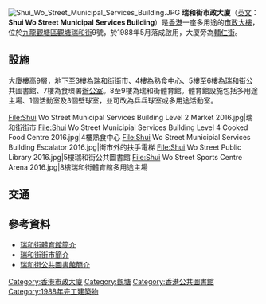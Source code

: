 [[File:Shui_Wo_Street_Municipal_Services_Building.JPG|thumb]]
'''瑞和街市政大廈'''（[[英文|英文]]：'''Shui Wo Street Municipal Services Building'''）是[[香港|香港]]一座多用途的[[市政大樓|市政大樓]]，位於[[九龍|九龍]][[觀塘區|觀塘區]][[觀塘|觀塘]][[瑞和街|瑞和街]]9號，於1988年5月落成啟用，大廈旁為[[輔仁街|輔仁街]]。

== 設施 ==
大廈樓高9層，地下至3樓為瑞和街街市、4樓為熟食中心、5樓至6樓為瑞和街公共圖書館、7樓為食環署[[辦公室|辦公室]]。8至9樓為瑞和街體育館。體育館設施包括多用途主場、1個活動室及3個壁球室，並可改為乒乓球室或多用途活動室。
<gallery>
File:Shui Wo Street Municipal Services Building Level 2 Market 2016.jpg|瑞和街街市
File:Shui Wo Street Municipial Services Building Level 4 Cooked Food Centre 2016.jpg|4樓熟食中心
File:Shui Wo Street Municipial Services Building Escalator 2016.jpg|街市外的扶手電梯
File:Shui Wo Street Public Library 2016.jpg|5樓瑞和街公共圖書館
File:Shui Wo Street Sports Centre Arena 2016.jpg|8樓瑞和街體育館多用途主場
</gallery>
==交通==
{{參見|瑞和街#交通}}

==參考資料==
*[http://www.lcsd.gov.hk/tc/facilities/facilitieslist/facilities.php?fid=1006 瑞和街體育館簡介] {{Wayback|url=http://www.lcsd.gov.hk/tc/facilities/facilitieslist/facilities.php?fid=1006 |date=20191202174631 }}
*[https://www.fehd.gov.hk/tc_chi/map/market/market_pt.html?mapID=666&type=market 瑞和街街市簡介] {{Wayback|url=https://www.fehd.gov.hk/tc_chi/map/market/market_pt.html?mapID=666&type=market |date=20180705204152 }}
*[https://www.hkpl.gov.hk/tc/locations/kwun-tong/library/shui-wo-street.html 瑞和街公共圖書館簡介] {{Wayback|url=https://www.hkpl.gov.hk/tc/locations/kwun-tong/library/shui-wo-street.html |date=20201203172219 }}

{{香港市政大廈}}
{{香港室內體育場館}}

[[Category:香港市政大廈|Category:香港市政大廈]]
[[Category:觀塘|Category:觀塘]]
[[Category:香港公共圖書館|Category:香港公共圖書館]]


{{HK-buil-stub}}
[[Category:1988年完工建築物|Category:1988年完工建築物]]